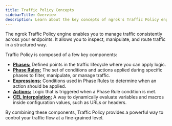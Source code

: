 ```yaml
---
title: Traffic Policy Concepts
sidebarTitle: Overview
description: Learn about the key concepts of ngrok's Traffic Policy engine.
---
```


The ngrok Traffic Policy engine enables you to manage traffic consistently across your endpoints. It allows you to inspect, manipulate, and route traffic in a structured way.

Traffic Policy is composed of a few key components:

- [**Phases:**](./concepts/phases) Defined points in the traffic lifecycle where you can apply logic.
- [**Phase Rules:**](./concepts/phase-rules) The set of conditions and actions applied during specific phases to filter, manipulate, or manage traffic.
- [**Expressions:**](./concepts/expressions) Conditions used in Phase Rules to determine when an action should be applied.
- [**Actions:**](./concepts/actions) Logic that is triggered when a Phase Rule condition is met.
- [**CEL Interpolation:**](./concepts/cel-interpolation) A way to dynamically evaluate variables and macros inside configuration values, such as URLs or headers.

By combining these components, Traffic Policy provides a powerful way to control your traffic flow at a fine-grained level.
